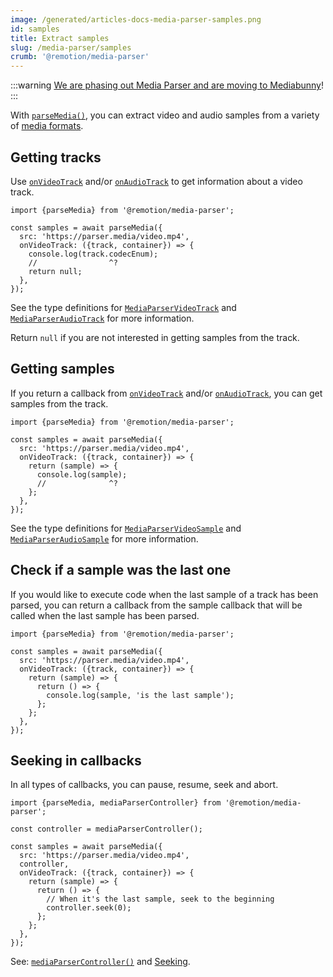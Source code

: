 ```yaml
---
image: /generated/articles-docs-media-parser-samples.png
id: samples
title: Extract samples
slug: /media-parser/samples
crumb: '@remotion/media-parser'
---
```


:::warning
[We are phasing out Media Parser and are moving to Mediabunny](/blog/mediabunny)!
:::

With [`parseMedia()`](/docs/media-parser/parse-media), you can extract video and audio samples from a variety of [media formats](/docs/media-parser/format-support).

## Getting tracks

Use [`onVideoTrack`](/docs/media-parser/parse-media#onvideotrack) and/or [`onAudioTrack`](/docs/media-parser/parse-media#onaudiotrack) to get information about a video track.

```tsx twoslash title="Extract tracks from a video"
import {parseMedia} from '@remotion/media-parser';

const samples = await parseMedia({
  src: 'https://parser.media/video.mp4',
  onVideoTrack: ({track, container}) => {
    console.log(track.codecEnum);
    //                ^?
    return null;
  },
});
```

See the type definitions for [`MediaParserVideoTrack`](/docs/media-parser/types#mediaparservideotrack) and [`MediaParserAudioTrack`](/docs/media-parser/types#mediaparseraudiotrack) for more information.

Return `null` if you are not interested in getting samples from the track.

## Getting samples

If you return a callback from [`onVideoTrack`](/docs/media-parser/parse-media#onvideotrack) and/or [`onAudioTrack`](/docs/media-parser/parse-media#onaudiotrack), you can get samples from the track.

```tsx twoslash title="Extract samples from a video"
import {parseMedia} from '@remotion/media-parser';

const samples = await parseMedia({
  src: 'https://parser.media/video.mp4',
  onVideoTrack: ({track, container}) => {
    return (sample) => {
      console.log(sample);
      //              ^?
    };
  },
});
```

See the type definitions for [`MediaParserVideoSample`](/docs/media-parser/types#mediaparservideosample) and [`MediaParserAudioSample`](/docs/media-parser/types#mediaparseraudiosample) for more information.

## Check if a sample was the last one<AvailableFrom v="4.0.307"/>

If you would like to execute code when the last sample of a track has been parsed, you can return a callback from the sample callback that will be called when the last sample has been parsed.

```tsx twoslash title="Execute code when the last sample of a track has been parsed"
import {parseMedia} from '@remotion/media-parser';

const samples = await parseMedia({
  src: 'https://parser.media/video.mp4',
  onVideoTrack: ({track, container}) => {
    return (sample) => {
      return () => {
        console.log(sample, 'is the last sample');
      };
    };
  },
});
```

## Seeking in callbacks

In all types of callbacks, you can pause, resume, seek and abort.

```tsx twoslash title="Looping the parse"
import {parseMedia, mediaParserController} from '@remotion/media-parser';

const controller = mediaParserController();

const samples = await parseMedia({
  src: 'https://parser.media/video.mp4',
  controller,
  onVideoTrack: ({track, container}) => {
    return (sample) => {
      return () => {
        // When it's the last sample, seek to the beginning
        controller.seek(0);
      };
    };
  },
});
```

See: [`mediaParserController()`](/docs/media-parser/media-parser-controller) and [Seeking](/docs/media-parser/seeking).
